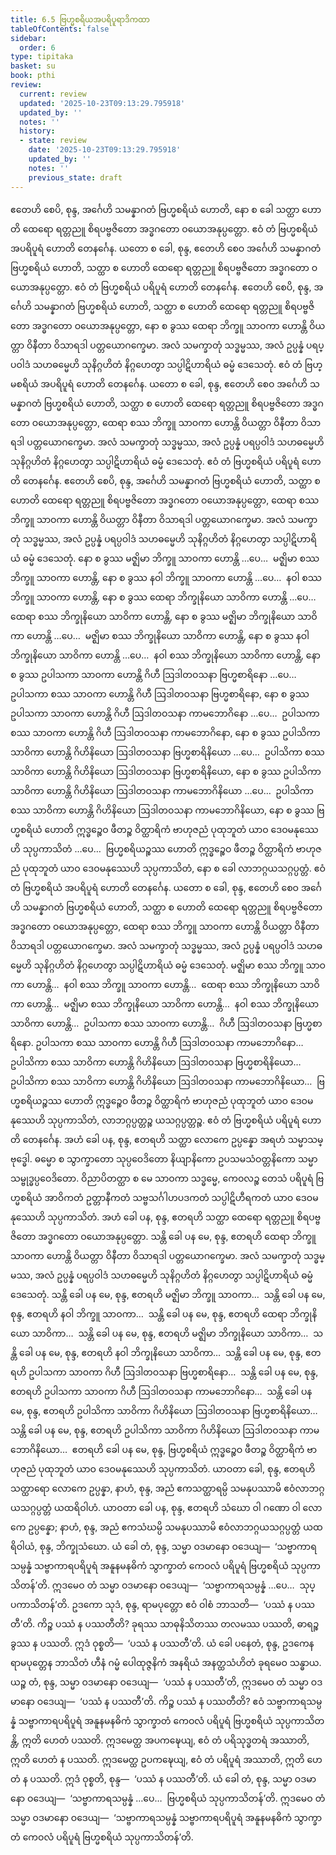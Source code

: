 ```yaml
---
title: 6.5 ဗြဟ္မစရိယအပရိပူရာဒိကထာ
tableOfContents: false
sidebar:
  order: 6
type: tipitaka
basket: su
book: pthi
review:
  current: review
  updated: '2025-10-23T09:13:29.795918'
  updated_by: ''
  notes: ''
  history:
  - state: review
    date: '2025-10-23T09:13:29.795918'
    updated_by: ''
    notes: ''
    previous_state: draft
---
```



<ReviewStatus review={frontmatter.review} showDetails={true} />

<HypothesisAnnotation frontmatter={frontmatter} />

<DynamicBreadcrumb />

<Division number="172" book="pthi" e="ch" v="8" p="101">

<Paragraph number="345" book="pthi">
ဧတေဟိ စေပိ, စုန္ဒ, အင်္ဂေဟိ သမန္နာဂတံ ဗြဟ္မစရိယံ ဟောတိ, နော စ ခေါ သတ္ထာ ဟောတိ ထေရော ရတ္တညူ စိရပဗ္ဗဇိတော အဒ္ဓဂတော ဝယောအနုပ္ပတ္တော. ဧဝံ တံ ဗြဟ္မစရိယံ အပရိပူရံ ဟောတိ တေနင်္ဂေန.
</Paragraph>

<Paragraph number="346" book="pthi">
ယတော စ ခေါ, စုန္ဒ, ဧတေဟိ စေဝ အင်္ဂေဟိ သမန္နာဂတံ ဗြဟ္မစရိယံ ဟောတိ, သတ္ထာ စ ဟောတိ ထေရော ရတ္တညူ စိရပဗ္ဗဇိတော အဒ္ဓဂတော ဝယောအနုပ္ပတ္တော. ဧဝံ တံ ဗြဟ္မစရိယံ ပရိပူရံ ဟောတိ တေနင်္ဂေန.
</Paragraph>

</Division>
<Division number="173" book="pthi" e="ch" v="8" p="101">

<Paragraph number="347" book="pthi">
ဧတေဟိ စေပိ, စုန္ဒ, အင်္ဂေဟိ သမန္နာဂတံ ဗြဟ္မစရိယံ ဟောတိ, သတ္ထာ စ ဟောတိ ထေရော ရတ္တညူ စိရပဗ္ဗဇိတော အဒ္ဓဂတော ဝယောအနုပ္ပတ္တော, နော စ ခွဿ ထေရာ ဘိက္ခူ သာဝကာ ဟောန္တိ ဝိယတ္တာ ဝိနီတာ ဝိသာရဒါ ပတ္တယောဂက္ခေမာ. အလံ သမက္ခာတုံ သဒ္ဓမ္မဿ, အလံ ဥပ္ပန္နံ ပရပ္ပဝါဒံ သဟဓမ္မေဟိ သုနိဂ္ဂဟိတံ နိဂ္ဂဟေတွာ သပ္ပါဋိဟာရိယံ ဓမ္မံ ဒေသေတုံ. ဧဝံ တံ ဗြဟ္မစရိယံ အပရိပူရံ ဟောတိ တေနင်္ဂေန.
</Paragraph>

<Paragraph number="348" book="pthi">
ယတော စ ခေါ, စုန္ဒ, ဧတေဟိ စေဝ အင်္ဂေဟိ သမန္နာဂတံ ဗြဟ္မစရိယံ ဟောတိ, သတ္ထာ စ ဟောတိ ထေရော ရတ္တညူ စိရပဗ္ဗဇိတော အဒ္ဓဂတော ဝယောအနုပ္ပတ္တော, ထေရာ စဿ ဘိက္ခူ သာဝကာ ဟောန္တိ ဝိယတ္တာ ဝိနီတာ ဝိသာရဒါ ပတ္တယောဂက္ခေမာ. အလံ သမက္ခာတုံ သဒ္ဓမ္မဿ, အလံ ဥပ္ပန္နံ ပရပ္ပဝါဒံ သဟဓမ္မေဟိ သုနိဂ္ဂဟိတံ နိဂ္ဂဟေတွာ သပ္ပါဋိဟာရိယံ ဓမ္မံ ဒေသေတုံ. ဧဝံ တံ ဗြဟ္မစရိယံ ပရိပူရံ ဟောတိ တေနင်္ဂေန.
</Paragraph>

</Division>
<Division number="174" book="pthi" e="ch" v="8" p="102">

<Paragraph number="349" book="pthi">
ဧတေဟိ စေပိ, စုန္ဒ, အင်္ဂေဟိ သမန္နာဂတံ ဗြဟ္မစရိယံ ဟောတိ, သတ္ထာ စ ဟောတိ ထေရော ရတ္တညူ စိရပဗ္ဗဇိတော အဒ္ဓဂတော ဝယောအနုပ္ပတ္တော, ထေရာ စဿ ဘိက္ခူ သာဝကာ ဟောန္တိ ဝိယတ္တာ ဝိနီတာ ဝိသာရဒါ ပတ္တယောဂက္ခေမာ. အလံ သမက္ခာတုံ သဒ္ဓမ္မဿ, အလံ ဥပ္ပန္နံ ပရပ္ပဝါဒံ သဟဓမ္မေဟိ သုနိဂ္ဂဟိတံ နိဂ္ဂဟေတွာ သပ္ပါဋိဟာရိယံ ဓမ္မံ ဒေသေတုံ. နော စ ခွဿ မဇ္ဈိမာ ဘိက္ခူ သာဝကာ ဟောန္တိ …ပေ…  မဇ္ဈိမာ စဿ ဘိက္ခူ သာဝကာ ဟောန္တိ, နော စ ခွဿ နဝါ ဘိက္ခူ သာဝကာ ဟောန္တိ …ပေ…  နဝါ စဿ ဘိက္ခူ သာဝကာ ဟောန္တိ, နော စ ခွဿ ထေရာ ဘိက္ခုနိယော သာဝိကာ ဟောန္တိ …ပေ…  ထေရာ စဿ ဘိက္ခုနိယော သာဝိကာ ဟောန္တိ, နော စ ခွဿ မဇ္ဈိမာ ဘိက္ခုနိယော သာဝိကာ ဟောန္တိ …ပေ…  မဇ္ဈိမာ စဿ ဘိက္ခုနိယော သာဝိကာ ဟောန္တိ, နော စ ခွဿ နဝါ ဘိက္ခုနိယော သာဝိကာ ဟောန္တိ …ပေ…  နဝါ စဿ ဘိက္ခုနိယော သာဝိကာ ဟောန္တိ, နော စ ခွဿ ဥပါသကာ သာဝကာ ဟောန္တိ ဂိဟီ ဩဒါတဝသနာ ဗြဟ္မစာရိနော …ပေ…  ဥပါသကာ စဿ သာဝကာ ဟောန္တိ ဂိဟီ ဩဒါတဝသနာ ဗြဟ္မစာရိနော, နော စ ခွဿ ဥပါသကာ သာဝကာ ဟောန္တိ ဂိဟီ ဩဒါတဝသနာ ကာမဘောဂိနော …ပေ…  ဥပါသကာ စဿ သာဝကာ ဟောန္တိ ဂိဟီ ဩဒါတဝသနာ ကာမဘောဂိနော, နော စ ခွဿ ဥပါသိကာ သာဝိကာ ဟောန္တိ ဂိဟိနိယော ဩဒါတဝသနာ ဗြဟ္မစာရိနိယော …ပေ…  ဥပါသိကာ စဿ သာဝိကာ ဟောန္တိ ဂိဟိနိယော ဩဒါတဝသနာ ဗြဟ္မစာရိနိယော, နော စ ခွဿ ဥပါသိကာ သာဝိကာ ဟောန္တိ ဂိဟိနိယော ဩဒါတဝသနာ ကာမဘောဂိနိယော …ပေ…  ဥပါသိကာ စဿ သာဝိကာ ဟောန္တိ ဂိဟိနိယော ဩဒါတဝသနာ ကာမဘောဂိနိယော, နော စ ခွဿ ဗြဟ္မစရိယံ ဟောတိ ဣဒ္ဓဉ္စေဝ ဖီတဉ္စ ဝိတ္ထာရိကံ ဗာဟုဇညံ ပုထုဘူတံ ယာဝ ဒေဝမနုဿေဟိ သုပ္ပကာသိတံ …ပေ…  ဗြဟ္မစရိယဉ္စဿ ဟောတိ ဣဒ္ဓဉ္စေဝ ဖီတဉ္စ ဝိတ္ထာရိကံ ဗာဟုဇညံ ပုထုဘူတံ ယာဝ ဒေဝမနုဿေဟိ သုပ္ပကာသိတံ, နော စ ခေါ လာဘဂ္ဂယသဂ္ဂပ္ပတ္တံ. ဧဝံ တံ ဗြဟ္မစရိယံ အပရိပူရံ ဟောတိ တေနင်္ဂေန.
</Paragraph>

<Paragraph number="350" book="pthi">
ယတော စ ခေါ, စုန္ဒ, ဧတေဟိ စေဝ အင်္ဂေဟိ သမန္နာဂတံ ဗြဟ္မစရိယံ ဟောတိ, သတ္ထာ စ ဟောတိ ထေရော ရတ္တညူ စိရပဗ္ဗဇိတော အဒ္ဓဂတော ဝယောအနုပ္ပတ္တော, ထေရာ စဿ ဘိက္ခူ သာဝကာ ဟောန္တိ ဝိယတ္တာ ဝိနီတာ ဝိသာရဒါ ပတ္တယောဂက္ခေမာ. အလံ သမက္ခာတုံ သဒ္ဓမ္မဿ, အလံ ဥပ္ပန္နံ ပရပ္ပဝါဒံ သဟဓမ္မေဟိ သုနိဂ္ဂဟိတံ နိဂ္ဂဟေတွာ သပ္ပါဋိဟာရိယံ ဓမ္မံ ဒေသေတုံ. မဇ္ဈိမာ စဿ ဘိက္ခူ သာဝကာ ဟောန္တိ…  နဝါ စဿ ဘိက္ခူ သာဝကာ ဟောန္တိ…  ထေရာ စဿ ဘိက္ခုနိယော သာဝိကာ ဟောန္တိ…  မဇ္ဈိမာ စဿ ဘိက္ခုနိယော သာဝိကာ ဟောန္တိ…  နဝါ စဿ ဘိက္ခုနိယော သာဝိကာ ဟောန္တိ…  ဥပါသကာ စဿ သာဝကာ ဟောန္တိ…  ဂိဟီ ဩဒါတဝသနာ ဗြဟ္မစာရိနော. ဥပါသကာ စဿ သာဝကာ ဟောန္တိ ဂိဟီ ဩဒါတဝသနာ ကာမဘောဂိနော…  ဥပါသိကာ စဿ သာဝိကာ ဟောန္တိ ဂိဟိနိယော ဩဒါတဝသနာ ဗြဟ္မစာရိနိယော…  ဥပါသိကာ စဿ သာဝိကာ ဟောန္တိ ဂိဟိနိယော ဩဒါတဝသနာ ကာမဘောဂိနိယော…  ဗြဟ္မစရိယဉ္စဿ ဟောတိ ဣဒ္ဓဉ္စေဝ ဖီတဉ္စ ဝိတ္ထာရိကံ ဗာဟုဇညံ ပုထုဘူတံ ယာဝ ဒေဝမနုဿေဟိ သုပ္ပကာသိတံ, လာဘဂ္ဂပ္ပတ္တဉ္စ ယသဂ္ဂပ္ပတ္တဉ္စ. ဧဝံ တံ ဗြဟ္မစရိယံ ပရိပူရံ ဟောတိ တေနင်္ဂေန.
</Paragraph>

</Division>
<Division number="175" book="pthi" e="ch" v="8" p="103">

<Paragraph number="351" book="pthi">
အဟံ ခေါ ပန, စုန္ဒ, ဧတရဟိ သတ္ထာ လောကေ ဥပ္ပန္နော အရဟံ သမ္မာသမ္ဗုဒ္ဓေါ. ဓမ္မော စ သွာက္ခာတော သုပ္ပဝေဒိတော နိယျာနိကော ဥပသမသံဝတ္တနိကော သမ္မာသမ္ဗုဒ္ဓပ္ပဝေဒိတော. ဝိညာပိတတ္ထာ စ မေ သာဝကာ သဒ္ဓမ္မေ, ကေဝလဉ္စ တေသံ ပရိပူရံ ဗြဟ္မစရိယံ အာဝိကတံ ဥတ္တာနီကတံ သဗ္ဗသင်္ဂါဟပဒကတံ သပ္ပါဋိဟီရကတံ ယာဝ ဒေဝမနုဿေဟိ သုပ္ပကာသိတံ. အဟံ ခေါ ပန, စုန္ဒ, ဧတရဟိ သတ္ထာ ထေရော ရတ္တညူ စိရပဗ္ဗဇိတော အဒ္ဓဂတော ဝယောအနုပ္ပတ္တော.
</Paragraph>

<Paragraph number="352" book="pthi">
သန္တိ ခေါ ပန မေ, စုန္ဒ, ဧတရဟိ ထေရာ ဘိက္ခူ သာဝကာ ဟောန္တိ ဝိယတ္တာ ဝိနီတာ ဝိသာရဒါ ပတ္တယောဂက္ခေမာ. အလံ သမက္ခာတုံ သဒ္ဓမ္မဿ, အလံ ဥပ္ပန္နံ ပရပ္ပဝါဒံ သဟဓမ္မေဟိ သုနိဂ္ဂဟိတံ နိဂ္ဂဟေတွာ သပ္ပါဋိဟာရိယံ ဓမ္မံ ဒေသေတုံ. သန္တိ ခေါ ပန မေ, စုန္ဒ, ဧတရဟိ မဇ္ဈိမာ ဘိက္ခူ သာဝကာ…  သန္တိ ခေါ ပန မေ, စုန္ဒ, ဧတရဟိ နဝါ ဘိက္ခူ သာဝကာ…  သန္တိ ခေါ ပန မေ, စုန္ဒ, ဧတရဟိ ထေရာ ဘိက္ခုနိယော သာဝိကာ…  သန္တိ ခေါ ပန မေ, စုန္ဒ, ဧတရဟိ မဇ္ဈိမာ ဘိက္ခုနိယော သာဝိကာ…  သန္တိ ခေါ ပန မေ, စုန္ဒ, ဧတရဟိ နဝါ ဘိက္ခုနိယော သာဝိကာ…  သန္တိ ခေါ ပန မေ, စုန္ဒ, ဧတရဟိ ဥပါသကာ သာဝကာ ဂိဟီ ဩဒါတဝသနာ ဗြဟ္မစာရိနော…  သန္တိ ခေါ ပန မေ, စုန္ဒ, ဧတရဟိ ဥပါသကာ သာဝကာ ဂိဟီ ဩဒါတဝသနာ ကာမဘောဂိနော…  သန္တိ ခေါ ပန မေ, စုန္ဒ, ဧတရဟိ ဥပါသိကာ သာဝိကာ ဂိဟိနိယော ဩဒါတဝသနာ ဗြဟ္မစာရိနိယော…  သန္တိ ခေါ ပန မေ, စုန္ဒ, ဧတရဟိ ဥပါသိကာ သာဝိကာ ဂိဟိနိယော ဩဒါတဝသနာ ကာမဘောဂိနိယော…  ဧတရဟိ ခေါ ပန မေ, စုန္ဒ, ဗြဟ္မစရိယံ ဣဒ္ဓဉ္စေဝ ဖီတဉ္စ ဝိတ္ထာရိကံ ဗာဟုဇညံ ပုထုဘူတံ ယာဝ ဒေဝမနုဿေဟိ သုပ္ပကာသိတံ.
</Paragraph>

</Division>
<Division number="176" book="pthi" e="ch" v="8" p="104">

<Paragraph number="353" book="pthi">
ယာဝတာ ခေါ, စုန္ဒ, ဧတရဟိ သတ္ထာရော လောကေ ဥပ္ပန္နာ, နာဟံ, စုန္ဒ, အညံ ဧကသတ္ထာရမ္ပိ သမနုပဿာမိ ဧဝံလာဘဂ္ဂယသဂ္ဂပ္ပတ္တံ ယထရိဝါဟံ. ယာဝတာ ခေါ ပန, စုန္ဒ, ဧတရဟိ သံဃော ဝါ ဂဏော ဝါ လောကေ ဥပ္ပန္နော; နာဟံ, စုန္ဒ, အညံ ဧကသံဃမ္ပိ သမနုပဿာမိ ဧဝံလာဘဂ္ဂယသဂ္ဂပ္ပတ္တံ ယထရိဝါယံ, စုန္ဒ, ဘိက္ခုသံဃော. ယံ ခေါ တံ, စုန္ဒ, သမ္မာ ဝဒမာနော ဝဒေယျ—  ‘သဗ္ဗာကာရသမ္ပန္နံ သဗ္ဗာကာရပရိပူရံ အနူနမနဓိကံ သွာက္ခာတံ ကေဝလံ ပရိပူရံ ဗြဟ္မစရိယံ သုပ္ပကာသိတန်’တိ. ဣဒမေဝ တံ သမ္မာ ဝဒမာနော ဝဒေယျ—  ‘သဗ္ဗာကာရသမ္ပန္နံ …ပေ…  သုပ္ပကာသိတန်’တိ.
</Paragraph>

<Paragraph number="354" book="pthi">
ဥဒကော သုဒံ, စုန္ဒ, ရာမပုတ္တော ဧဝံ ဝါစံ ဘာသတိ—  ‘ပဿံ န ပဿတီ’တိ. ကိဉ္စ ပဿံ န ပဿတီတိ? ခုရဿ သာဓုနိသိတဿ တလမဿ ပဿတိ, ဓာရဉ္စ ခွဿ န ပဿတိ. ဣဒံ ဝုစ္စတိ—  ‘ပဿံ န ပဿတီ’တိ. ယံ ခေါ ပနေတံ, စုန္ဒ, ဥဒကေန ရာမပုတ္တေန ဘာသိတံ ဟီနံ ဂမ္မံ ပေါထုဇ္ဇနိကံ အနရိယံ အနတ္ထသံဟိတံ ခုရမေဝ သန္ဓာယ. ယဉ္စ တံ, စုန္ဒ, သမ္မာ ဝဒမာနော ဝဒေယျ—  ‘ပဿံ န ပဿတီ’တိ, ဣဒမေဝ တံ သမ္မာ ဝဒမာနော ဝဒေယျ—  ‘ပဿံ န ပဿတီ’တိ. ကိဉ္စ ပဿံ န ပဿတီတိ? ဧဝံ သဗ္ဗာကာရသမ္ပန္နံ သဗ္ဗာကာရပရိပူရံ အနူနမနဓိကံ သွာက္ခာတံ ကေဝလံ ပရိပူရံ ဗြဟ္မစရိယံ သုပ္ပကာသိတန္တိ, ဣတိ ဟေတံ ပဿတိ. ဣဒမေတ္ထ အပကဍ္ဎေယျ, ဧဝံ တံ ပရိသုဒ္ဓတရံ အဿာတိ, ဣတိ ဟေတံ န ပဿတိ. ဣဒမေတ္ထ ဥပကဍ္ဎေယျ, ဧဝံ တံ ပရိပူရံ အဿာတိ, ဣတိ ဟေတံ န ပဿတိ. ဣဒံ ဝုစ္စတိ, စုန္ဒ—  ‘ပဿံ န ပဿတီ’တိ. ယံ ခေါ တံ, စုန္ဒ, သမ္မာ ဝဒမာနော ဝဒေယျ—  ‘သဗ္ဗာကာရသမ္ပန္နံ …ပေ…  ဗြဟ္မစရိယံ သုပ္ပကာသိတန်’တိ. ဣဒမေဝ တံ သမ္မာ ဝဒမာနော ဝဒေယျ—  ‘သဗ္ဗာကာရသမ္ပန္နံ သဗ္ဗာကာရပရိပူရံ အနူနမနဓိကံ သွာက္ခာတံ ကေဝလံ ပရိပူရံ ဗြဟ္မစရိယံ သုပ္ပကာသိတန်’တိ.
</Paragraph>
</Division>